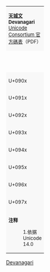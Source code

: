 {| border="1" cellspacing="0" cellpadding="5" class="wikitable nounderlines" style="border-collapse:collapse;background:#FFFFFF;font-size:large;text-align:center"
| colspan="17" style="background:#F8F8F8;font-size:small"| '''[[天城文 (Unicode區段)|天城文]]'''<br />'''Devanagari'''{{ref label|U0900_as_of_Unicode_version|1}}<br />[http://www.unicode.org/charts/PDF/U0900.pdf Unicode Consortium 官方碼表]（PDF）
|- style="background:#F8F8F8;font-size:small"
| style="width:45pt" | &nbsp; || style="width:20pt"  | 0 || style="width:20pt"  | 1 || style="width:20pt"  | 2 || style="width:20pt"  | 3 || style="width:20pt"  | 4 || style="width:20pt"  | 5 || style="width:20pt"  | 6 || style="width:20pt"  | 7 || style="width:20pt"  | 8 || style="width:20pt"  | 9 || style="width:20pt"  | A || style="width:20pt"  | B || style="width:20pt"  | C || style="width:20pt"  | D || style="width:20pt"  | E || style="width:20pt"  | F
|-
| style="background:#F8F8F8;font-size:small"| U+090x
| title="U+0900: DEVANAGARI SIGN INVERTED CANDRABINDU" | &#x0900;
| title="U+0901: DEVANAGARI SIGN CANDRABINDU" | [[仰月點|&#x0901;]]
| title="U+0902: DEVANAGARI SIGN ANUSVARA" | [[隨韻|&#x0902;]]
| title="U+0903: DEVANAGARI SIGN VISARGA" | [[止韻|&#x0903;]]
| title="U+0904: DEVANAGARI LETTER SHORT A" | &#x0904;
| title="U+0905: DEVANAGARI LETTER A" | &#x0905;
| title="U+0906: DEVANAGARI LETTER AA" | &#x0906;
| title="U+0907: DEVANAGARI LETTER I" | &#x0907;
| title="U+0908: DEVANAGARI LETTER II" | &#x0908;
| title="U+0909: DEVANAGARI LETTER U" | &#x0909;
| title="U+090A: DEVANAGARI LETTER UU" | &#x090A;
| title="U+090B: DEVANAGARI LETTER VOCALIC R" | &#x090B;
| title="U+090C: DEVANAGARI LETTER VOCALIC L" | &#x090C;
| title="U+090D: DEVANAGARI LETTER CANDRA E" | &#x090D;
| title="U+090E: DEVANAGARI LETTER SHORT E" | &#x090E;
| title="U+090F: DEVANAGARI LETTER E" | &#x090F;
|-
| style="background:#F8F8F8;font-size:small" | U+091x
| title="U+0910: DEVANAGARI LETTER AI" | &#x0910;
| title="U+0911: DEVANAGARI LETTER CANDRA O" | &#x0911;
| title="U+0912: DEVANAGARI LETTER SHORT O" | &#x0912;
| title="U+0913: DEVANAGARI LETTER O" | &#x0913;
| title="U+0914: DEVANAGARI LETTER AU" | &#x0914;
| title="U+0915: DEVANAGARI LETTER KA" | &#x0915;
| title="U+0916: DEVANAGARI LETTER KHA" | &#x0916;
| title="U+0917: DEVANAGARI LETTER GA" | &#x0917;
| title="U+0918: DEVANAGARI LETTER GHA" | &#x0918;
| title="U+0919: DEVANAGARI LETTER NGA" | &#x0919;
| title="U+091A: DEVANAGARI LETTER CA" | &#x091A;
| title="U+091B: DEVANAGARI LETTER CHA" | &#x091B;
| title="U+091C: DEVANAGARI LETTER JA" | &#x091C;
| title="U+091D: DEVANAGARI LETTER JHA" | &#x091D;
| title="U+091E: DEVANAGARI LETTER NYA" | &#x091E;
| title="U+091F: DEVANAGARI LETTER TTA" | &#x091F;
|-
| style="background:#F8F8F8;font-size:small" | U+092x
| title="U+0920: DEVANAGARI LETTER TTHA" | &#x0920;
| title="U+0921: DEVANAGARI LETTER DDA" | &#x0921;
| title="U+0922: DEVANAGARI LETTER DDHA" | &#x0922;
| title="U+0923: DEVANAGARI LETTER NNA" | &#x0923;
| title="U+0924: DEVANAGARI LETTER TA" | &#x0924;
| title="U+0925: DEVANAGARI LETTER THA" | &#x0925;
| title="U+0926: DEVANAGARI LETTER DA" | &#x0926;
| title="U+0927: DEVANAGARI LETTER DHA" | &#x0927;
| title="U+0928: DEVANAGARI LETTER NA" | &#x0928;
| title="U+0929: DEVANAGARI LETTER NNNA" | &#x0929;
| title="U+092A: DEVANAGARI LETTER PA" | &#x092A;
| title="U+092B: DEVANAGARI LETTER PHA" | &#x092B;
| title="U+092C: DEVANAGARI LETTER BA" | &#x092C;
| title="U+092D: DEVANAGARI LETTER BHA" | &#x092D;
| title="U+092E: DEVANAGARI LETTER MA" | &#x092E;
| title="U+092F: DEVANAGARI LETTER YA" | &#x092F;
|-
| style="background:#F8F8F8;font-size:small" | U+093x
| title="U+0930: DEVANAGARI LETTER RA" | &#x0930;
| title="U+0931: DEVANAGARI LETTER RRA" | &#x0931;
| title="U+0932: DEVANAGARI LETTER LA" | &#x0932;
| title="U+0933: DEVANAGARI LETTER LLA" | &#x0933;
| title="U+0934: DEVANAGARI LETTER LLLA" | &#x0934;
| title="U+0935: DEVANAGARI LETTER VA" | &#x0935;
| title="U+0936: DEVANAGARI LETTER SHA" | &#x0936;
| title="U+0937: DEVANAGARI LETTER SSA" | &#x0937;
| title="U+0938: DEVANAGARI LETTER SA" | &#x0938;
| title="U+0939: DEVANAGARI LETTER HA" | &#x0939;
| title="U+093A: DEVANAGARI VOWEL SIGN OE" | &#x093A;
| title="U+093B: DEVANAGARI VOWEL SIGN OOE" | &#x093B;
| title="U+093C: DEVANAGARI SIGN NUKTA" | &#x093C;
| title="U+093D: DEVANAGARI SIGN AVAGRAHA" | [[&#x093D;]]
| title="U+093E: DEVANAGARI VOWEL SIGN AA" | &#x093E;
| title="U+093F: DEVANAGARI VOWEL SIGN I" | &#x093F;
|-
| style="background:#F8F8F8;font-size:small" | U+094x
| title="U+0940: DEVANAGARI VOWEL SIGN II" | &#x0940;
| title="U+0941: DEVANAGARI VOWEL SIGN U" | &#x0941;
| title="U+0942: DEVANAGARI VOWEL SIGN UU" | &#x0942;
| title="U+0943: DEVANAGARI VOWEL SIGN VOCALIC R" | &#x0943;
| title="U+0944: DEVANAGARI VOWEL SIGN VOCALIC RR" | &#x0944;
| title="U+0945: DEVANAGARI VOWEL SIGN CANDRA E" | &#x0945;
| title="U+0946: DEVANAGARI VOWEL SIGN SHORT E" | &#x0946;
| title="U+0947: DEVANAGARI VOWEL SIGN E" | &#x0947;
| title="U+0948: DEVANAGARI VOWEL SIGN AI" | &#x0948;
| title="U+0949: DEVANAGARI VOWEL SIGN CANDRA O" | &#x0949;
| title="U+094A: DEVANAGARI VOWEL SIGN SHORT O" | &#x094A;
| title="U+094B: DEVANAGARI VOWEL SIGN O" | &#x094B;
| title="U+094C: DEVANAGARI VOWEL SIGN AU" | &#x094C;
| title="U+094D: DEVANAGARI SIGN VIRAMA" | &#x094D;
| title="U+094E: DEVANAGARI VOWEL SIGN PRISHTHAMATRA E" | &#x094E;
| title="U+094F: DEVANAGARI VOWEL SIGN AW" | &#x094F;
|-
| style="background:#F8F8F8;font-size:small" | U+095x
| title="U+0950: DEVANAGARI OM" | [[唵| &#x0950;]]
| title="U+0951: DEVANAGARI STRESS SIGN UDATTA" | &#x0951;
| title="U+0952: DEVANAGARI STRESS SIGN ANUDATTA" | &#x0952;
| title="U+0953: DEVANAGARI GRAVE ACCENT" | &#x0953;
| title="U+0954: DEVANAGARI ACUTE ACCENT" | &#x0954;
| title="U+0955: DEVANAGARI VOWEL SIGN CANDRA LONG E" | &#x0955;
| title="U+0956: DEVANAGARI VOWEL SIGN UE" | &#x0956;
| title="U+0957: DEVANAGARI VOWEL SIGN UUE" | &#x0957;
| title="U+0958: DEVANAGARI LETTER QA" | &#x0958;
| title="U+0959: DEVANAGARI LETTER KHHA" | &#x0959;
| title="U+095A: DEVANAGARI LETTER GHHA" | &#x095A;
| title="U+095B: DEVANAGARI LETTER ZA" | &#x095B;
| title="U+095C: DEVANAGARI LETTER DDDHA" | &#x095C;
| title="U+095D: DEVANAGARI LETTER RHA" | &#x095D;
| title="U+095E: DEVANAGARI LETTER FA" | &#x095E;
| title="U+095F: DEVANAGARI LETTER YYA" | &#x095F;
|-
| style="background:#F8F8F8;font-size:small" | U+096x
| title="U+0960: DEVANAGARI LETTER VOCALIC RR" | &#x0960;
| title="U+0961: DEVANAGARI LETTER VOCALIC LL" | &#x0961;
| title="U+0962: DEVANAGARI VOWEL SIGN VOCALIC L" | &#x0962;
| title="U+0963: DEVANAGARI VOWEL SIGN VOCALIC LL" | &#x0963;
| title="U+0964: DEVANAGARI DANDA" | &#x0964;
| title="U+0965: DEVANAGARI DOUBLE DANDA" | &#x0965;
| title="U+0966: DEVANAGARI DIGIT ZERO" | &#x0966;
| title="U+0967: DEVANAGARI DIGIT ONE" | &#x0967;
| title="U+0968: DEVANAGARI DIGIT TWO" | &#x0968;
| title="U+0969: DEVANAGARI DIGIT THREE" | &#x0969;
| title="U+096A: DEVANAGARI DIGIT FOUR" | &#x096A;
| title="U+096B: DEVANAGARI DIGIT FIVE" | &#x096B;
| title="U+096C: DEVANAGARI DIGIT SIX" | &#x096C;
| title="U+096D: DEVANAGARI DIGIT SEVEN" | &#x096D;
| title="U+096E: DEVANAGARI DIGIT EIGHT" | &#x096E;
| title="U+096F: DEVANAGARI DIGIT NINE" | &#x096F;
|-
| style="background:#F8F8F8;font-size:small" | U+097x
| title="U+0970: DEVANAGARI ABBREVIATION SIGN" | [[&#x0970;]]
| title="U+0971: DEVANAGARI SIGN HIGH SPACING DOT" | &#x0971;
| title="U+0972: DEVANAGARI LETTER CANDRA A" | &#x0972;
| title="U+0973: DEVANAGARI LETTER OE" | &#x0973;
| title="U+0974: DEVANAGARI LETTER OOE" | &#x0974;
| title="U+0975: DEVANAGARI LETTER AW" | &#x0975;
| title="U+0976: DEVANAGARI LETTER UE" | &#x0976;
| title="U+0977: DEVANAGARI LETTER UUE" | &#x0977;
| title="U+0978: DEVANAGARI LETTER MARWARI DDA" | &#x0978;
| title="U+0979: DEVANAGARI LETTER ZHA" | &#x0979;
| title="U+097A: DEVANAGARI LETTER HEAVY YA" | &#x097A;
| title="U+097B: DEVANAGARI LETTER GGA" | &#x097B;
| title="U+097C: DEVANAGARI LETTER JJA" | &#x097C;
| title="U+097D: DEVANAGARI LETTER GLOTTAL STOP" | &#x097D;
| title="U+097E: DEVANAGARI LETTER DDDA" | &#x097E;
| title="U+097F: DEVANAGARI LETTER BBA" | &#x097F;
|-
| colspan="17" style="background:#F8F8F8;font-size:small;text-align:left" | '''注释'''
:1.{{note|U0900_as_of_Unicode_version}}依据 Unicode 14.0
|}<noinclude>
[[Category:Unicode模板|Devanagari]]
{{Documentation|Template:Unicode chart/block documentation}}
</noinclude>